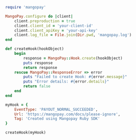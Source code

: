   
```ruby Ruby  
require 'mangopay'

MangoPay.configure do |client|
    client.preproduction = true
    client.client_id = 'your-client-id'
    client.client_apiKey = 'your-api-key'
    client.log_file = File.join(Dir.pwd, 'mangopay.log')
end

def createHook(hookObject)
    begin
        response = MangoPay::Hook.create(hookObject)
        puts response
        return response
    rescue MangoPay::ResponseError => error
        puts "Failed to create Hook: #{error.message}"
        puts "Error details: #{error.details}"
        return false
    end
end

myHook = {
    EventType: 'PAYOUT_NORMAL_SUCCEEDED',
    Url: 'https://mangopay.com/docs/please-ignore',
    Tag: 'Created using Mangopay Ruby SDK'
}

createHook(myHook)  
```